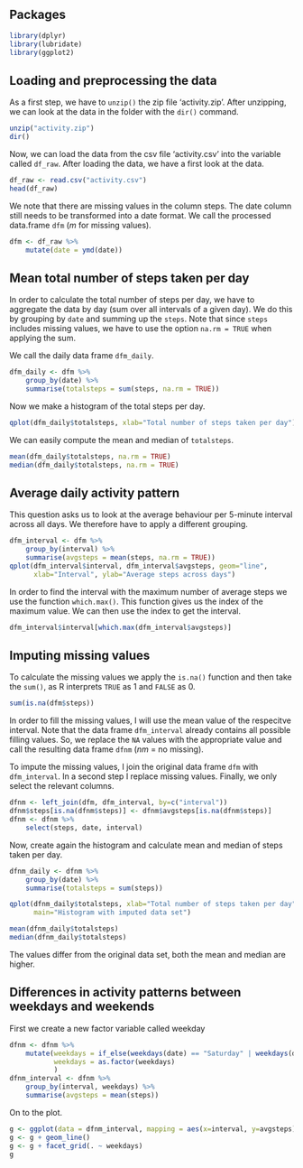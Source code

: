 
## Packages
```r
library(dplyr)
library(lubridate)
library(ggplot2)
```

## Loading and preprocessing the data
As a first step, we have to `unzip()` the zip file 'activity.zip'. After unzipping,
we can look at the data in the folder with the `dir()` command.

```r
unzip("activity.zip")
dir()
```

Now, we can load the data from the csv file 'activity.csv' into the variable
called `df_raw`. After loading the data, we have a first look at the data.
```r
df_raw <- read.csv("activity.csv")
head(df_raw)
```

We note that there are missing values in the column steps. The date column still
needs to be transformed into a date format. We call the processed data.frame
`dfm` (*m* for missing values).
```r
dfm <- df_raw %>%
    mutate(date = ymd(date))
```

## Mean total number of steps taken per day
In order to calculate the total number of steps per day, we have to aggregate 
the data by day (sum over all intervals of a given day). We do this by grouping
by `date` and summing up the `steps`. Note that since `steps` includes missing
values, we have to use the option `na.rm = TRUE` when applying the sum. 

We call the daily data frame `dfm_daily`.
```r
dfm_daily <- dfm %>%
    group_by(date) %>%
    summarise(totalsteps = sum(steps, na.rm = TRUE))
```

Now we make a histogram of the total steps per day.
```r
qplot(dfm_daily$totalsteps, xlab="Total number of steps taken per day")
```

We can easily compute the mean and median of `totalsteps`.
```r
mean(dfm_daily$totalsteps, na.rm = TRUE)
median(dfm_daily$totalsteps, na.rm = TRUE)
```

## Average daily activity pattern
This question asks us to look at the average behaviour per 5-minute interval 
across all days. We therefore have to apply a different grouping.
```r
dfm_interval <- dfm %>%
    group_by(interval) %>%
    summarise(avgsteps = mean(steps, na.rm = TRUE))
qplot(dfm_interval$interval, dfm_interval$avgsteps, geom="line", 
      xlab="Interval", ylab="Average steps across days")
```

In order to find the interval with the maximum number of average steps we use
the function `which.max()`. This function gives us the index of the maximum 
value. We can then use the index to get the interval.
```r
dfm_interval$interval[which.max(dfm_interval$avgsteps)]
```
## Imputing missing values
To calculate the missing values we apply the `is.na()` function and then take 
the `sum()`, as R interprets `TRUE` as 1 and `FALSE` as 0.
```r
sum(is.na(dfm$steps))
```
In order to fill the missing values, I will use the mean value of the respecitve 
interval. Note that the data frame `dfm_interval` already contains all possible
filling values. So, we replace the `NA` values with the appropriate value and
call the resulting data frame `dfnm` (*nm* = no missing). 

To impute the missing values, I join the original data frame `dfm` with `dfm_interval`. 
In a second step I replace missing values. Finally, we only select the relevant
columns.
```r
dfnm <- left_join(dfm, dfm_interval, by=c("interval"))
dfnm$steps[is.na(dfnm$steps)] <- dfnm$avgsteps[is.na(dfnm$steps)]
dfnm <- dfnm %>% 
    select(steps, date, interval)
```

Now, create again the histogram and calculate mean and median of steps taken 
per day. 
```r
dfnm_daily <- dfnm %>%
    group_by(date) %>%
    summarise(totalsteps = sum(steps))

qplot(dfnm_daily$totalsteps, xlab="Total number of steps taken per day", 
      main="Histogram with imputed data set")

mean(dfnm_daily$totalsteps)
median(dfnm_daily$totalsteps)
```
The values differ from the original data set, both the mean and median are 
higher.

## Differences in activity patterns  between weekdays and weekends
First we create a new factor variable called weekday
```r
dfnm <- dfnm %>%
    mutate(weekdays = if_else(weekdays(date) == "Saturday" | weekdays(date) == "Sunday", "weekend", "weekday"),
           weekdays = as.factor(weekdays)
           )
dfnm_interval <- dfnm %>%
    group_by(interval, weekdays) %>%
    summarise(avgsteps = mean(steps))
```
On to the plot.
```r


g <- ggplot(data = dfnm_interval, mapping = aes(x=interval, y=avgsteps))
g <- g + geom_line()
g <- g + facet_grid(. ~ weekdays)
g

```



